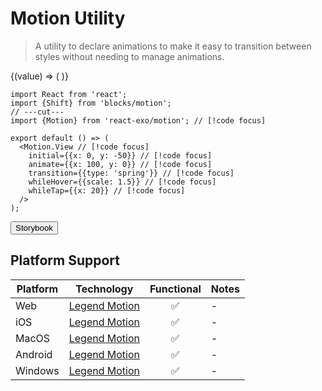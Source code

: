 
# Motion Utility

> A utility to declare animations to make it easy to transition between styles without needing to manage animations.

<Shift>
  {(value) => (
    <Motion.View
      initial={{x: 0, y: -50}}
      animate={{x: value * 100, y: 0}}
      whileHover={{scale: value * 1.5}}
      transition={{type: 'spring'}}
      whileTap={{y: 20}}
      style={{
        width: 100,
        height: 100,
        borderRadius: 10,
        backgroundColor: '#666',
      }}
    />
  )}
</Shift>

```tsx twoslash
import React from 'react';
import {Shift} from 'blocks/motion';
// ---cut---
import {Motion} from 'react-exo/motion'; // [!code focus]

export default () => (
  <Motion.View // [!code focus]
    initial={{x: 0, y: -50}} // [!code focus]
    animate={{x: 100, y: 0}} // [!code focus]
    transition={{type: 'spring'}} // [!code focus]
    whileHover={{scale: 1.5}} // [!code focus]
    whileTap={{x: 20}} // [!code focus]
  />
);
```

<Button href="https://exo.fig.run/?path=/docs/utils-motion">Storybook</Button>

## Platform Support

| Platform | Technology | Functional | Notes |
| -------- | ---------- | :--------: | ----- |
| Web | [Legend Motion](https://legendapp.com/open-source/motion) | ✅ | - |
| iOS | [Legend Motion](https://legendapp.com/open-source/motion) | ✅ | - |
| MacOS | [Legend Motion](https://legendapp.com/open-source/motion) | ✅ | - |
| Android | [Legend Motion](https://legendapp.com/open-source/motion) | ✅ | - |
| Windows | [Legend Motion](https://legendapp.com/open-source/motion) | ✅ | - |

